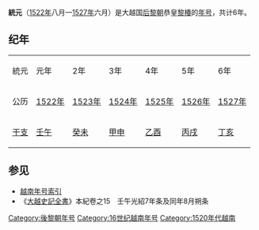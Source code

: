 {{Eranamebox|年号=統元
|起讫时间= [[1522年|1522年]]八月—[[1527年|1527年]]六月
|政权= [[后黎朝|后黎朝]]
|帝王= 恭皇[[黎椿|黎椿]]
|历时= 6年
|timeline=
|说明=
}}
'''統元'''（[[1522年|1522年]]八月—[[1527年|1527年]]六月）是大越国[[后黎朝|后黎朝]]恭皇[[黎椿|黎椿]]的[[年号|年号]]，共计6年。

==纪年==

{| class="wikitable" style="background-color:#ffffff;text-align:center"
|- style="font-weight:bold"
|統元||元年||2年||3年||4年||5年||6年
|- 
|公历||[[1522年|1522年]]||[[1523年|1523年]]||[[1524年|1524年]]||[[1525年|1525年]]||[[1526年|1526年]]||[[1527年|1527年]]
|-
|[[干支|干支]]||[[壬午|壬午]]||[[癸未|癸未]]||[[甲申|甲申]]||[[乙酉|乙酉]]||[[丙戌|丙戌]]||[[丁亥|丁亥]]
|}


==参见==
*[[越南年号索引|越南年号索引]]
*《[[大越史記全書|大越史記全書]]》本紀卷之15　壬午光紹7年条及同年8月朔条  

{{年号|[[光紹|光紹]]|[[越南年号索引|越南后黎朝年号]]|[[元和_(後黎莊宗)|元和]]<br>[[莫朝|莫朝]]：[[明德_(莫登庸)|明德]]}}
{{越南年號}}
[[Category:後黎朝年号|Category:後黎朝年号]]
[[Category:16世纪越南年号|Category:16世纪越南年号]]
[[Category:1520年代越南|Category:1520年代越南]]